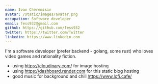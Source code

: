 ```yaml
---
name: Ivan Cheremisin
avatar: /static/images/avatar.png
occupation: Software developer
email: fess932@gmail.com
github: https://github.com/fess932
twitter: https://twitter.com/Twitter
linkedin: https://www.linkedin.com
---
```


I'm a software developer (prefer backend - golang, some rust) who loves video games and rationality fiction.

- using https://cloudinary.com/ for image hosting
- using https://dashboard.render.com for this static blog hosting
- good music for background and chill https://www.lofi.cafe/
